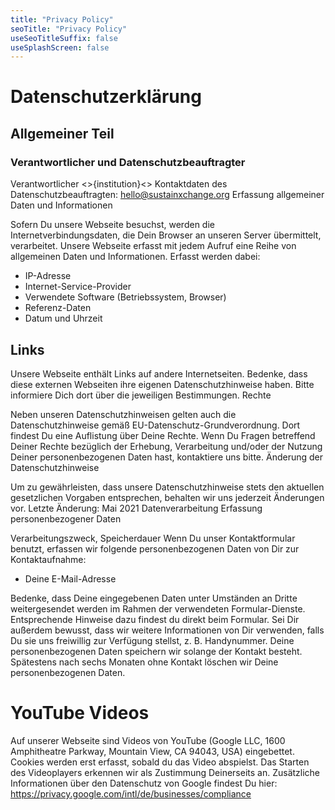 ```yaml
---
title: "Privacy Policy"
seoTitle: "Privacy Policy"
useSeoTitleSuffix: false
useSplashScreen: false
---
```


# Datenschutzerklärung

## Allgemeiner Teil

### Verantwortlicher und Datenschutzbeauftragter

Verantwortlicher <>{institution}<> Kontaktdaten des Datenschutzbeauftragten:
hello@sustainxchange.org Erfassung allgemeiner Daten und Informationen

Sofern Du unsere Webseite besuchst, werden die Internetverbindungsdaten, die
Dein Browser an unseren Server übermittelt, verarbeitet. Unsere Webseite erfasst
mit jedem Aufruf eine Reihe von allgemeinen Daten und Informationen. Erfasst
werden dabei:

- IP-Adresse
- Internet-Service-Provider
- Verwendete Software (Betriebssystem, Browser)
- Referenz-Daten
- Datum und Uhrzeit

## Links

Unsere Webseite enthält Links auf andere Internetseiten. Bedenke, dass diese
externen Webseiten ihre eigenen Datenschutzhinweise haben. Bitte informiere Dich
dort über die jeweiligen Bestimmungen. Rechte

Neben unseren Datenschutzhinweisen gelten auch die Datenschutzhinweise gemäß
EU-Datenschutz-Grundverordnung. Dort findest Du eine Auflistung über Deine
Rechte. Wenn Du Fragen betreffend Deiner Rechte bezüglich der Erhebung,
Verarbeitung und/oder der Nutzung Deiner personenbezogenen Daten hast,
kontaktiere uns bitte. Änderung der Datenschutzhinweise

Um zu gewährleisten, dass unsere Datenschutzhinweise stets den aktuellen
gesetzlichen Vorgaben entsprechen, behalten wir uns jederzeit Änderungen vor.
Letzte Änderung: Mai 2021 Datenverarbeitung Erfassung personenbezogener Daten

Verarbeitungszweck, Speicherdauer Wenn Du unser Kontaktformular benutzt,
erfassen wir folgende personenbezogenen Daten von Dir zur Kontaktaufnahme:

- Deine E-Mail-Adresse

Bedenke, dass Deine eingegebenen Daten unter Umständen an Dritte weitergesendet
werden im Rahmen der verwendeten Formular-Dienste. Entsprechende Hinweise dazu
findest du direkt beim Formular. Sei Dir außerdem bewusst, dass wir weitere
Informationen von Dir verwenden, falls Du sie uns freiwillig zur Verfügung
stellst, z. B. Handynummer. Deine personenbezogenen Daten speichern wir solange
der Kontakt besteht. Spätestens nach sechs Monaten ohne Kontakt löschen wir
Deine personenbezogenen Daten.

# YouTube Videos

Auf unserer Webseite sind Videos von YouTube (Google LLC, 1600 Amphitheatre
Parkway, Mountain View, CA 94043, USA) eingebettet. Cookies werden erst erfasst,
sobald du das Video abspielst. Das Starten des Videoplayers erkennen wir als
Zustimmung Deinerseits an. Zusätzliche Informationen über den Datenschutz von
Google findest Du hier: https://privacy.google.com/intl/de/businesses/compliance
